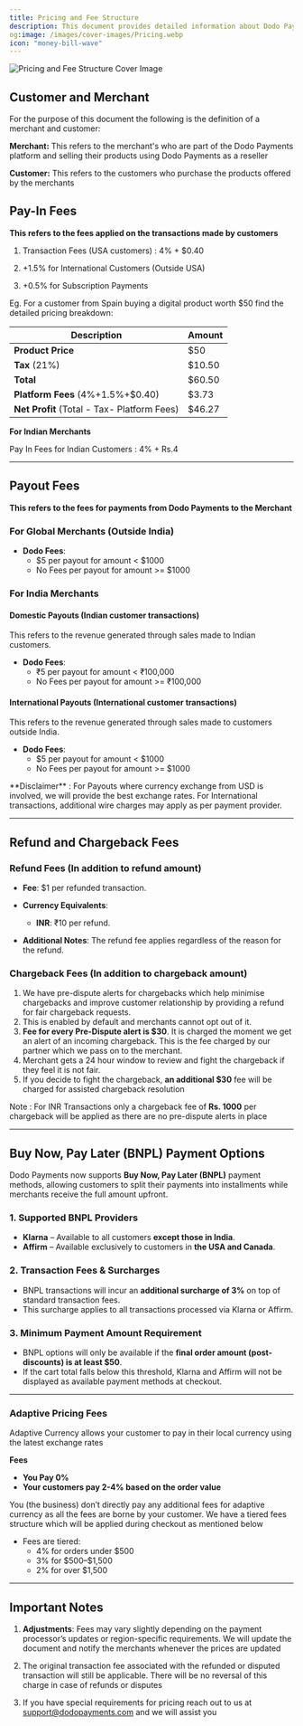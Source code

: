 ```yaml
---
title: Pricing and Fee Structure
description: This document provides detailed information about Dodo Payments’ fee structure for processing transactions, issuing payouts, and refunds and chargebacks. All fees outlined here will apply once a merchant’s account is live.
og:image: /images/cover-images/Pricing.webp
icon: "money-bill-wave"
---
```

<Frame>
    <img src="/images/cover-images/Pricing.webp" alt="Pricing and Fee Structure Cover Image"/>
</Frame>

## **Customer and Merchant**

For the purpose of this document the following is the definition of a merchant and customer:

**Merchant:** This refers to the merchant's who are part of the Dodo Payments platform and selling their products using Dodo Payments as a reseller

**Customer:** This refers to the customers who purchase the products offered by the merchants

## **Pay-In Fees**

**This refers to the fees applied on the transactions made by customers**&#x20;

1. Transaction Fees (USA customers) : 4% + $0.40

2. +1.5% for International Customers (Outside USA)&#x20;

3. +0.5% for Subscription Payments&#x20;

Eg. For a customer from Spain buying a digital product worth $50 find the detailed pricing breakdown:

| Description                                 | Amount |
| ------------------------------------------- | ------ |
| **Product Price**                           | $50    |
| **Tax** (21%)                               | $10.50 |
| **Total**                                   | $60.50 |
| **Platform Fees** (4%+1.5%+$0.40)           | $3.73  |
| **Net Profit** (Total - Tax- Platform Fees) | $46.27 |

**For Indian Merchants**

Pay In Fees for Indian Customers : 4% + Rs.4

***

## **Payout Fees**

**This refers to the fees for payments from Dodo Payments to the Merchant**

### **For Global Merchants (Outside India)**

* **Dodo Fees**: 
  * \$5 per payout for amount < $1000
  * No Fees per payout for amount >= $1000

### **For India Merchants**

#### Domestic Payouts (Indian customer transactions)
This refers to the revenue generated through sales made to Indian customers.

* **Dodo Fees**:
  * ₹5 per payout for amount < ₹100,000
  * No Fees per payout for amount >= ₹100,000

#### International Payouts (International customer transactions)
This refers to the revenue generated through sales made to customers outside India.

* **Dodo Fees**:
  * \$5 per payout for amount < $1000
  * No Fees per payout for amount >= $1000

<Note>
**Disclaimer** : For Payouts where currency exchange from USD is involved, we will provide the best exchange rates. For International transactions, additional wire charges may apply as per payment provider.
</Note>

***

## **Refund and Chargeback Fees**

### **Refund Fees (In addition to refund amount)**

* **Fee**: $1 per refunded transaction.

* **Currency Equivalents**:

  * **INR**: ₹10 per refund.

* **Additional Notes**: The refund fee applies regardless of the reason for the refund.

### **Chargeback Fees (In addition to chargeback amount)**

1. We have pre-dispute alerts for chargebacks which help minimise chargebacks and improve customer relationship by providing a refund for fair chargeback requests.
2. This is enabled by default and merchants cannot opt out of it.
3. **Fee for every Pre-Dispute alert is $30**. It is charged the moment we get an alert of an incoming chargeback. This is the fee charged by our partner which we pass on to the merchant.
4. Merchant gets a 24 hour window to review and fight the chargeback if they feel it is not fair.
5. If you decide to fight the chargeback, **an additional $30** fee will be charged for assisted chargeback resolution

Note : For INR Transactions only a chargeback fee of **Rs. 1000** per chargeback will be applied as there are no pre-dispute alerts in place

***

## **Buy Now, Pay Later (BNPL) Payment Options**

Dodo Payments now supports **Buy Now, Pay Later (BNPL)** payment methods, allowing customers to split their payments into installments while merchants receive the full amount upfront.

### **1. Supported BNPL Providers**

- **Klarna** – Available to all customers **except those in India**.
- **Affirm** – Available exclusively to customers in **the USA and Canada**.

### **2. Transaction Fees & Surcharges**

- BNPL transactions will incur an **additional surcharge of 3%** on top of standard transaction fees.
- This surcharge applies to all transactions processed via Klarna or Affirm.

### **3. Minimum Payment Amount Requirement**

- BNPL options will only be available if the **final order amount (post-discounts) is at least $50**.
- If the cart total falls below this threshold, Klarna and Affirm will not be displayed as available payment methods at checkout.

***

### Adaptive Pricing Fees
Adaptive Currency allows your customer to pay in their local currency using the latest exchange rates

**Fees**

- **You Pay 0%**
- **Your customers pay 2-4% based on the order value**

You (the business) don’t directly pay any additional fees for adaptive currency as all the fees are borne by your customer. We have a tiered fees structure which will be applied during checkout as mentioned below 

- Fees are tiered:
  - 4% for orders under \$500
  - 3% for \$500–\$1,500
  - 2% for over \$1,500

***

## **Important Notes**

1. **Adjustments**: Fees may vary slightly depending on the payment processor’s updates or region-specific requirements. We will update the document and notify the merchants whenever the prices are updated

2. The original transaction fee associated with the refunded or disputed transaction will still be applicable. There will be no reversal of this charge in case of refunds or disputes

3. If you have special requirements for pricing reach out to us at [support@dodopayments.com](mailto:support@dodopayments.com) and we will assist you